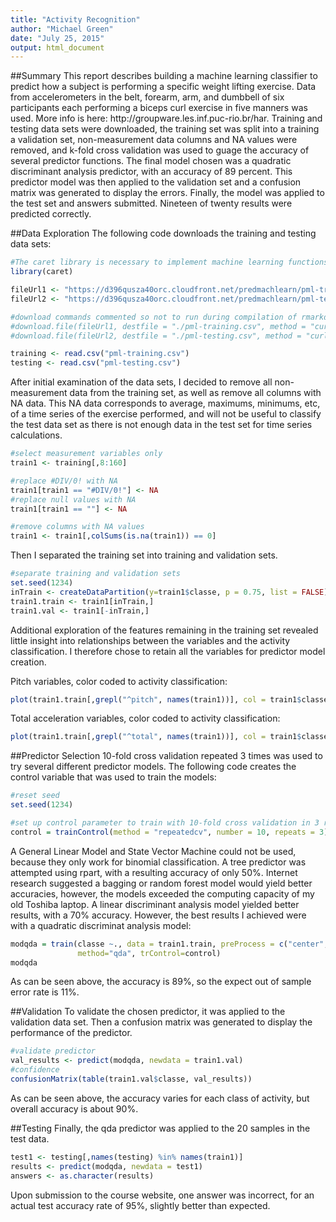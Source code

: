 ```yaml
---
title: "Activity Recognition"
author: "Michael Green"
date: "July 25, 2015"
output: html_document
---
```


##Summary
This report describes building a machine learning classifier to predict how a subject is performing a specific weight lifting exercise. Data from accelerometers in the belt, forearm, arm, and dumbbell of six participants each performing a biceps curl exercise in five manners was used. More info is here: http://groupware.les.inf.puc-rio.br/har. Training and testing data sets were downloaded, the training set was split into a training a validation set, non-measurement data columns and NA values were removed, and k-fold cross validation was used to guage the accuracy of several predictor functions. The final model chosen was a quadratic discriminant analysis predictor, with an accuracy of 89 percent. This predictor model was then applied to the validation set and a confusion matrix was generated to display the errors. Finally, the model was applied to the test set and answers submitted. Nineteen of twenty results were predicted correctly. 
 
 
##Data Exploration
The following code downloads the training and testing data sets:

```r
#The caret library is necessary to implement machine learning functions
library(caret)

fileUrl1 <- "https://d396qusza40orc.cloudfront.net/predmachlearn/pml-training.csv"
fileUrl2 <- "https://d396qusza40orc.cloudfront.net/predmachlearn/pml-testing.csv"

#download commands commented so not to run during compilation of rmarkdown #document
#download.file(fileUrl1, destfile = "./pml-training.csv", method = "curl")
#download.file(fileUrl2, destfile = "./pml-testing.csv", method = "curl")

training <- read.csv("pml-training.csv")
testing <- read.csv("pml-testing.csv")
```

After initial examination of the data sets, I decided to remove all non-measurement data from the training set, as well as remove all columns with NA data. This NA data corresponds to average, maximums, minimums, etc, of a time series of the exercise performed, and will not be useful to classify the test data set as there is not enough data in the test set for time series calculations.

```r
#select measurement variables only
train1 <- training[,8:160]

#replace #DIV/0! with NA
train1[train1 == "#DIV/0!"] <- NA
#replace null values with NA
train1[train1 == ""] <- NA

#remove columns with NA values
train1 <- train1[,colSums(is.na(train1)) == 0]
```

Then I separated the training set into training and validation sets.
```r
#separate training and validation sets
set.seed(1234)
inTrain <- createDataPartition(y=train1$classe, p = 0.75, list = FALSE)
train1.train <- train1[inTrain,]
train1.val <- train1[-inTrain,]
```

Additional exploration of the features remaining in the training set revealed little insight into relationships between the variables and the activity classification. I therefore chose to retain all the variables for predictor model creation.

Pitch variables, color coded to activity classification:
```r
plot(train1.train[,grepl("^pitch", names(train1))], col = train1$classe)
```

Total acceleration variables, color coded to activity classification:
```r
plot(train1.train[,grepl("^total", names(train1))], col = train1$classe)
```
 
 
##Predictor Selection
10-fold cross validation repeated 3 times was used to try several different predictor models. The following code creates the control variable that was used to train the models:
```r
#reset seed
set.seed(1234)

#set up control parameter to train with 10-fold cross validation in 3 repetitions
control = trainControl(method = "repeatedcv", number = 10, repeats = 3)
```

A General Linear Model and State Vector Machine could not be used, because they only work for binomial classification. A tree predictor was attempted using rpart, with a resulting accuracy of only 50%. Internet research suggested a bagging or random forest model would yield better accuracies, however, the models exceeded the computing capacity of my old Toshiba laptop. A linear discriminant analysis model yielded better results, with a 70% accuracy. However, the best results I achieved were with a quadratic discriminat analysis model:
```r
modqda = train(classe ~., data = train1.train, preProcess = c("center", "scale"),
               method="qda", trControl=control)
modqda
```
As can be seen above, the accuracy is 89%, so the expect out of sample error rate is 11%. 


##Validation
To validate the chosen predictor, it was applied to the validation data set. Then a confusion matrix was generated to display the performance of the predictor.
```r
#validate predictor
val_results <- predict(modqda, newdata = train1.val)
#confidence
confusionMatrix(table(train1.val$classe, val_results))
```
As can be seen above, the accuracy varies for each class of activity, but overall accuracy is about 90%. 


##Testing
Finally, the qda predictor was applied to the 20 samples in the test data.
```r
test1 <- testing[,names(testing) %in% names(train1)]
results <- predict(modqda, newdata = test1)
answers <- as.character(results)
```
Upon submission to the course website, one answer was incorrect, for an actual test accuracy rate of 95%, slightly better than expected.
